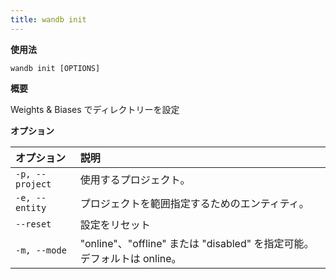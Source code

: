 ```yaml
---
title: wandb init
---
```


**使用法**

`wandb init [OPTIONS]`

**概要**

Weights & Biases でディレクトリーを設定

**オプション**

| **オプション** | **説明** |
| :--- | :--- |
| `-p, --project` | 使用するプロジェクト。 |
| `-e, --entity` | プロジェクトを範囲指定するためのエンティティ。 |
| `--reset` | 設定をリセット |
| `-m, --mode` | "online"、"offline" または "disabled" を指定可能。デフォルトは online。 |